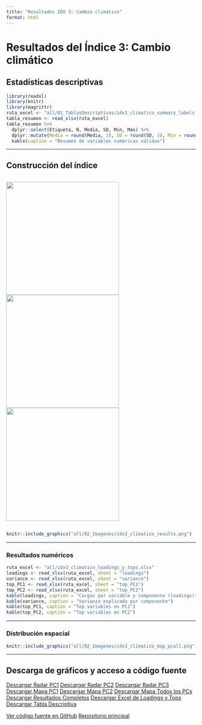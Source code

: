 ```yaml
---
title: "Resultados IDX 3: Cambio climático"
format: html
---
```


# Resultados del Índice 3: Cambio climático

## Estadísticas descriptivas

```r
library(readxl)
library(knitr)
library(magrittr)
ruta_excel <- "all/01_TablasDescriptivas/idx3_climatico_summary_labels.xlsx"
tabla_resumen <- read_xlsx(ruta_excel)
tabla_resumen %>%
  dplyr::select(Etiqueta, N, Media, SD, Min, Max) %>%
  dplyr::mutate(Media = round(Media, 3), SD = round(SD, 3), Min = round(Min, 3), Max = round(Max, 3)) %>%
  kable(caption = "Resumen de variables numéricas válidas")
```

---

## Construcción del índice

<div style="display: flex; gap: 10px; justify-content: center; align-items: center;">
  <img src="all/idx3_climatico_radar_PC1.png" width="300px" />
  <img src="all/idx3_climatico_radar_PC2.png" width="300px" />
  <img src="all/idx3_climatico_radar_PC3.png" width="300px" />
</div>

```r
knitr::include_graphics("all/02_Imagenes/idx3_climatico_results.png")
```

---

### Resultados numéricos

```r
ruta_excel <- "all/idx3_climatico_loadings_y_tops.xlsx"
loadings <- read_xlsx(ruta_excel, sheet = "loadings")
variance <- read_xlsx(ruta_excel, sheet = "variance")
top_PC1 <- read_xlsx(ruta_excel, sheet = "top_PC1")
top_PC2 <- read_xlsx(ruta_excel, sheet = "top_PC2")
kable(loadings, caption = "Cargas por variable y componente (loadings)")
kable(variance, caption = "Varianza explicada por componente")
kable(top_PC1, caption = "Top variables en PC1")
kable(top_PC2, caption = "Top variables en PC2")
```

---

### Distribución espacial

```r
knitr::include_graphics("all/02_Imagenes/idx3_climatico_map_pcall.png")
```

---

## Descarga de gráficos y acceso a código fuente

<div class="btn-group" role="group">
  <a href="all/idx3_climatico_radar_PC1.png" class="btn btn-primary" download>Descargar Radar PC1</a>
  <a href="all/idx3_climatico_radar_PC2.png" class="btn btn-primary" download>Descargar Radar PC2</a>
  <a href="all/idx3_climatico_radar_PC3.png" class="btn btn-primary" download>Descargar Radar PC3</a>
  <a href="all/02_Imagenes/idx3_climatico_map_pc1.png" class="btn btn-info" download>Descargar Mapa PC1</a>
  <a href="all/02_Imagenes/idx3_climatico_map_pc2.png" class="btn btn-info" download>Descargar Mapa PC2</a>
  <a href="all/02_Imagenes/idx3_climatico_map_pcall.png" class="btn btn-info" download>Descargar Mapa Todos los PCs</a>
  <a href="all/02_Imagenes/idx3_climatico_results.png" class="btn btn-success" download>Descargar Resultados Completos</a>
  <a href="all/idx3_climatico_loadings_y_tops.xlsx" class="btn btn-warning" download>Descargar Excel de Loadings y Tops</a>
  <a href="all/01_TablasDescriptivas/idx3_climatico_summary_labels.xlsx" class="btn btn-warning" download>Descargar Tabla Descriptiva</a>
</div>

<div class="btn-group" role="group">
  <a href="https://github.com/jcmunozmora/pulso_antioquia/tree/main/02_Code/AUX_Functions.R" class="btn btn-dark" target="_blank">Ver código fuente en GitHub</a>
  <a href="https://github.com/jcmunozmora/pulso_antioquia" class="btn btn-dark" target="_blank">Repositorio principal</a>
</div>
